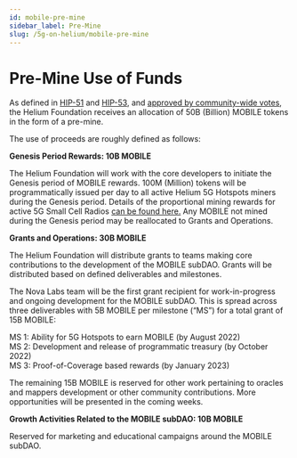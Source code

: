 ```yaml
---
id: mobile-pre-mine
sidebar_label: Pre-Mine
slug: /5g-on-helium/mobile-pre-mine
---
```



# Pre-Mine Use of Funds

As defined in [HIP-51](https://github.com/helium/HIP/blob/main/0051-helium-dao.md) and [HIP-53](https://github.com/helium/HIP/blob/main/0053-mobile-dao.md#economics-overview), and [approved by community-wide votes](https://heliumvote.com/14rifUhocpzdwsrWaG5PDbdREDkzyesKe1hXuWzibv8h9DdqKLe), the Helium Foundation receives an allocation of 50B (Billion) MOBILE tokens in the form of a pre-mine.

The use of proceeds are roughly defined as follows:

**Genesis Period Rewards: 10B MOBILE**

The Helium Foundation will work with the core developers to initiate the Genesis period of MOBILE rewards. 100M (Million) tokens will be programmatically issued per day to all active Helium 5G Hotspots miners during the Genesis period. Details of the proportional mining rewards for active 5G Small Cell Radios [can be found here.](/5g-on-helium/mining-5g) Any MOBILE not mined during the Genesis period may be reallocated to Grants and Operations.

**Grants and Operations: 30B MOBILE**

The Helium Foundation will distribute grants to teams making core contributions to the development of the MOBILE subDAO. Grants will be distributed based on defined deliverables and milestones.

The Nova Labs team will be the first grant recipient for work-in-progress and ongoing development for the MOBILE subDAO. This is spread across three deliverables with 5B MOBILE per milestone (“MS”) for a total grant of 15B MOBILE:

MS 1: Ability for 5G Hotspots to earn MOBILE (by August 2022)<br/>
MS 2: Development and release of programmatic treasury (by October 2022)<br/>
MS 3: Proof-of-Coverage based rewards (by January 2023)

The remaining 15B MOBILE is reserved for other work pertaining to oracles and mappers development or other community contributions. More opportunities will be presented in the coming weeks.

**Growth Activities Related to the MOBILE subDAO: 10B MOBILE**

Reserved for marketing and educational campaigns around the MOBILE subDAO.